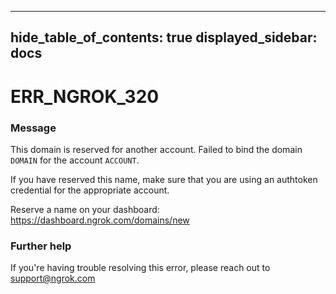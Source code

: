 

---
hide_table_of_contents: true
displayed_sidebar: docs
---


# ERR_NGROK_320

### Message
This domain is reserved for another account.
Failed to bind the domain `DOMAIN` for the account `ACCOUNT`.

If you have reserved this name, make sure that you are using an
authtoken credential for the appropriate account.

Reserve a name on your dashboard: https://dashboard.ngrok.com/domains/new

<ErrorDetails error="err_ngrok_320" />



### Further help
If you're having trouble resolving this error, please reach out to [support@ngrok.com](mailto:support@ngrok.com?subject=Help%20with%20ERR_NGROK_320)

